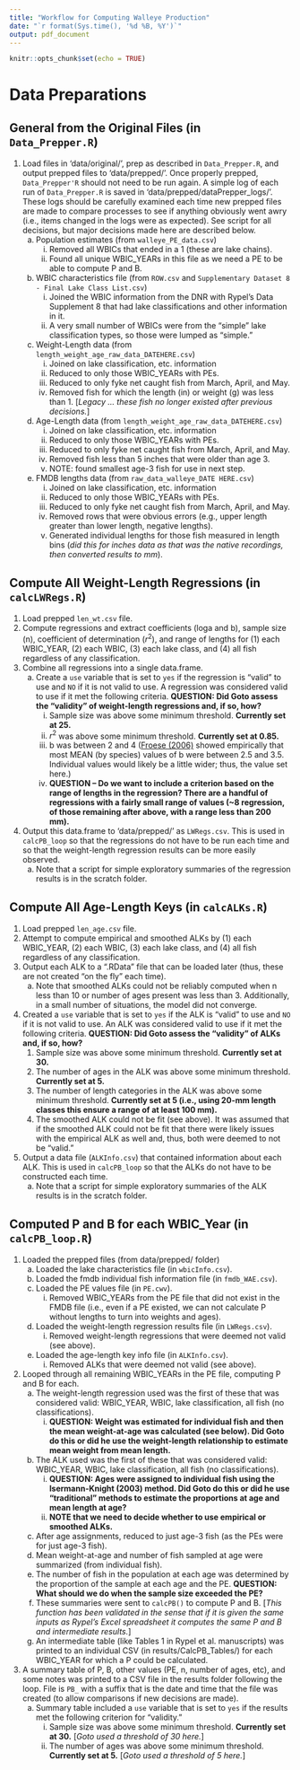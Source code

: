 ```yaml
---
title: "Workflow for Computing Walleye Production"
date: "`r format(Sys.time(), '%d %B, %Y')`"
output: pdf_document
---
```


```r
knitr::opts_chunk$set(echo = TRUE)
```

# Data Preparations
## General from the Original Files (in `Data_Prepper.R`)
1. Load files in 'data/original/', prep as described in `Data_Prepper.R`, and output prepped files to 'data/prepped/'. Once properly prepped, `Data_Prepper'R` should not need to be run again. A simple log of each run of `Data_Prepper.R` is saved in 'data/prepped/dataPrepper_logs/'. These logs should be carefully examined each time new prepped files are made to compare processes to see if anything obviously went awry (i.e., items changed in the logs were as expected). See script for all decisions, but major decisions made here are described below.
    a. Population estimates (from `walleye_PE_data.csv`)
        i. Removed all WBICs that ended in a 1 (these are lake chains).
        i. Found all unique WBIC_YEARs in this file as we need a PE to be able to compute P and B.
    a. WBIC characteristics file (from `ROW.csv` and `Supplementary Dataset 8 - Final Lake Class List.csv`)
        i. Joined the WBIC information from the DNR with Rypel's Data Supplement 8 that had lake classifications and other information in it.
        i. A very small number of WBICs were from the "simple" lake classification types, so those were lumped as "simple."
    a. Weight-Length data (from `length_weight_age_raw_data_DATEHERE.csv`)
        i. Joined on lake classification, etc. information
        i. Reduced to only those WBIC_YEARs with PEs.
        i. Reduced to only fyke net caught fish from March, April, and May.
        i. Removed fish for which the length (in) or weight (g) was less than 1. [*Legacy ... these fish no longer existed after previous decisions.*]
    a. Age-Length data (from `length_weight_age_raw_data_DATEHERE.csv`)
        i. Joined on lake classification, etc. information
        i. Reduced to only those WBIC_YEARs with PEs.
        i. Reduced to only fyke net caught fish from March, April, and May.
        i. Removed fish less than 5 inches that were older than age 3.
        i. NOTE: found smallest age-3 fish for use in next step.
    a. FMDB lengths data (from `raw_data_walleye_DATE HERE.csv`)
        i. Joined on lake classification, etc. information
        i. Reduced to only those WBIC_YEARs with PEs.
        i. Reduced to only fyke net caught fish from March, April, and May.
        i. Removed rows that were obvious errors (e.g., upper length greater than lower length, negative lengths).
        i. Generated individual lengths for those fish measured in length bins (*did this for inches data as that was the native recordings, then converted results to mm*).

## Compute All Weight-Length Regressions (in `calcLWRegs.R`)
1. Load prepped `len_wt.csv` file.
1. Compute regressions and extract coefficients (loga and b), sample size (n), coefficient of determination ($r^2$), and range of lengths for (1) each WBIC_YEAR, (2) each WBIC, (3) each lake class, and (4) all fish regardless of any classification.
1. Combine all regressions into a single data.frame.
    a. Create a `use` variable that is set to `yes` if the regression is "valid" to use and `NO` if it is not valid to use. A regression was considered valid to use if it met the following criteria. **QUESTION: Did Goto assess the "validity" of weight-length regressions and, if so, how?**
        i. Sample size was above some minimum threshold. **Currently set at 25.**
        i. $r^2$ was above some minimum threshold. **Currently set at 0.85.**
        i. b was between 2 and 4 ([Froese (2006)](http://www.fishbase.de/rfroese/LWR_jai_805.pdf) showed empirically that most MEAN (by species) values of b were between 2.5 and 3.5. Individual values would likely be a little wider; thus, the value set here.)
        i. **QUESTION -- Do we want to include a criterion based on the range of lengths in the regression? There are a handful of regressions with a fairly small range of values (~8 regression, of those remaining after above, with a range less than 200 mm).**
1. Output this data.frame to 'data/prepped/' as `LWRegs.csv`. This is used in `calcPB_loop` so that the regressions do not have to be run each time and so that the weight-length regression results can be more easily observed.
    a. Note that a script for simple exploratory summaries of the regression results is in the scratch\ folder.

## Compute All Age-Length Keys (in `calcALKs.R`)
1. Load prepped `len_age.csv` file.
1. Attempt to compute empirical and smoothed ALKs by (1) each WBIC_YEAR, (2) each WBIC, (3) each lake class, and (4) all fish regardless of any classification.
1. Output each ALK to a ".RData" file that can be loaded later (thus, these are not created "on the fly" each time).
    a. Note that smoothed ALKs could not be reliably computed when n less than 10 or number of ages present was less than 3. Additionally, in a small number of situations, the model did not converge.
1. Created a `use` variable that is set to `yes` if the ALK is "valid" to use and `NO` if it is not valid to use. An ALK was considered valid to use if it met the following criteria. **QUESTION: Did Goto assess the "validity" of ALKs and, if so, how?**
    1. Sample size was above some minimum threshold. **Currently set at 30.**
    1. The number of ages in the ALK was above some minimum threshold. **Currently set at 5.**
    1. The number of length categories in the ALK was above some minimum threshold. **Currently set at 5 (i.e., using 20-mm length classes this ensure a range of at least 100 mm).**
    1. The smoothed ALK could not be fit (see above). It was assumed that if the smoothed ALK could not be fit that there were likely issues with the empirical ALK as well and, thus, both were deemed to not be "valid."
1. Output a data file (`ALKInfo.csv`) that contained information about each ALK. This is used in `calcPB_loop` so that the ALKs do not have to be constructed each time.
    a. Note that a script for simple exploratory summaries of the ALK results is in the scratch\ folder.

## Computed P and B for each WBIC_Year (in `calcPB_loop.R`)

1. Loaded the prepped files (from data/prepped/ folder)
    a. Loaded the lake characteristics file (in `wbicInfo.csv`).
    a. Loaded the fmdb individual fish information file (in `fmdb_WAE.csv`).
    a. Loaded the PE values file (in `PE.cwv`).
        i. Removed WBIC_YEARs from the PE file that did not exist in the FMDB file (i.e., even if a PE existed, we can not calculate P without lengths to turn into weights and ages).
    a. Loaded the weight-length regression results file (in `LWRegs.csv`).
        i. Removed weight-length regressions that were deemed not valid (see above).
    a. Loaded the age-length key info file (in `ALKInfo.csv`).
        i. Removed ALKs that were deemed not valid (see above).
1. Looped through all remaining WBIC_YEARs in the PE file, computing P and B for each.
    a. The weight-length regression used was the first of these that was considered valid: WBIC_YEAR, WBIC, lake classification, all fish (no classifications).
        i. **QUESTION: Weight was estimated for individual fish and then the mean weight-at-age was calculated (see below). Did Goto do this or did he use the weight-length relationship to estimate mean weight from mean length.**
    a. The ALK used was the first of these that was considered valid: WBIC_YEAR, WBIC, lake classification, all fish (no classifications).
        i. **QUESTION: Ages were assigned to individual fish using the Isermann-Knight (2003) method. Did Goto do this or did he use "traditional" methods to estimate the proportions at age and mean length at age?**
        i. **NOTE that we need to decide whether to use empirical or smoothed ALKs.**
    a. After age assignments, reduced to just age-3 fish (as the PEs were for just age-3 fish).
    a. Mean weight-at-age and number of fish sampled at age were summarized (from individual fish).
    a. The number of fish in the population at each age was determined by the proportion of the sample at each age and the PE. **QUESTION: What should we do when the sample size exceeded the PE?**
    a. These summaries were sent to `calcPB()` to compute P and B. [*This function has been validated in the sense that if it is given the same inputs as Rypel's Excel spreadsheet it computes the same P and B and intermediate results.*]
    a. An intermediate table (like Tables 1 in Rypel et al. manuscripts) was printed to an individual CSV (in results/CalcPB_Tables/) for each WBIC_YEAR for which a P could be calculated.
1. A summary table of P, B, other values (PE, n, number of ages, etc), and some notes was printed to a CSV file in the results folder following the loop. File is `PB_` with a suffix that is the date and time that the file was created (to allow comparisons if new decisions are made).
    a. Summary table included a `use` variable that is set to `yes` if the results met the following criterion for "validity."
        i. Sample size was above some minimum threshold. **Currently set at 30.** [*Goto used a threshold of 30 here.*]
        i. The number of ages was above some minimum threshold. **Currently set at 5.** [*Goto used a threshold of 5 here.*]

